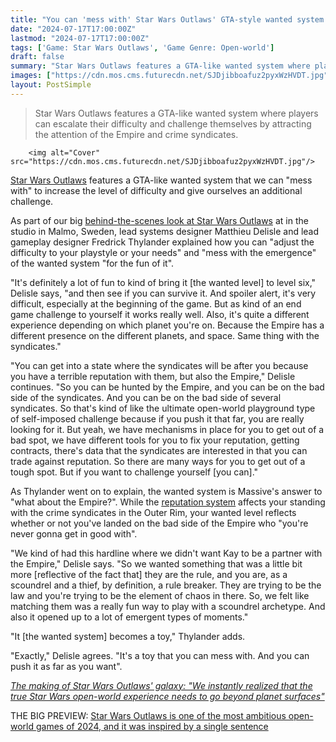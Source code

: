 ```yaml
---
title: "You can 'mess with' Star Wars Outlaws' GTA-style wanted system to make the 'ultimate open-world playground type of self-imposed challenge'"
date: "2024-07-17T17:00:00Z"
lastmod: "2024-07-17T17:00:00Z"
tags: ['Game: Star Wars Outlaws', 'Game Genre: Open-world']
draft: false
summary: "Star Wars Outlaws features a GTA-like wanted system where players can escalate their difficulty and challenge themselves by attracting the attention of the Empire and crime syndicates."
images: ["https://cdn.mos.cms.futurecdn.net/SJDjibboafuz2pyxWzHVDT.jpg"]
layout: PostSimple
---
```

> Star Wars Outlaws features a GTA-like wanted system where players can escalate their difficulty and challenge themselves by attracting the attention of the Empire and crime syndicates.


        <img alt="Cover" src="https://cdn.mos.cms.futurecdn.net/SJDjibboafuz2pyxWzHVDT.jpg"/>
        
[Star Wars Outlaws](https://www.gamesradar.com/star-wars-outlaws-guide/) features a GTA-like wanted system that we can "mess with" to increase the level of difficulty and give ourselves an additional challenge. 

As part of our big [behind-the-scenes look at Star Wars Outlaws](https://www.gamesradar.com/games/open-world/star-wars-outlaws-is-one-of-the-most-ambitious-open-world-games-of-2024-and-it-was-inspired-by-a-single-sentence/) at in the studio in Malmo, Sweden, lead systems designer Matthieu Delisle and lead gameplay designer Fredrick Thylander explained how you can "adjust the difficulty to your playstyle or your needs" and "mess with the emergence" of the wanted system "for the fun of it". 

"It's definitely a lot of fun to kind of bring it [the wanted level] to level six," Delisle says, "and then see if you can survive it. And spoiler alert, it's very difficult, especially at the beginning of the game. But as kind of an end game challenge to yourself it works really well. Also, it's quite a different experience depending on which planet you're on. Because the Empire has a different presence on the different planets, and space. Same thing with the syndicates."

"You can get into a state where the syndicates will be after you because you have a terrible reputation with them, but also the Empire," Delisle continues. "So you can be hunted by the Empire, and you can be on the bad side of the syndicates. And you can be on the bad side of several syndicates. So that's kind of like the ultimate open-world playground type of self-imposed challenge because if you push it that far, you are really looking for it. But yeah, we have mechanisms in place for you to get out of a bad spot, we have different tools for you to fix your reputation, getting contracts, there's data that the syndicates are interested in that you can trade against reputation. So there are many ways for you to get out of a tough spot. But if you want to challenge yourself [you can]." 

As Thylander went on to explain, the wanted system is Massive's answer to "what about the Empire?". While the [<u>reputation system</u>](https://www.gamesradar.com/games/open-world/star-wars-outlaws-reputation-system-will-change-the-gameplay-around-the-story-rather-than-the-story-itself/) affects your standing with the crime syndicates in the Outer Rim, your wanted level reflects whether or not you've landed on the bad side of the Empire who "you're never gonna get in good with". 

"We kind of had this hardline where we didn't want Kay to be a partner with the Empire," Delisle says. "So we wanted something that was a little bit more [reflective of the fact that] they are the rule, and you are, as a scoundrel and a thief, by definition, a rule breaker. They are trying to be the law and you're trying to be the element of chaos in there. So, we felt like matching them was a really fun way to play with a scoundrel archetype. And also it opened up to a lot of emergent types of moments." 

"It [the wanted system] becomes a toy," Thylander adds. 

"Exactly," Delisle agrees. "It's a toy that you can mess with. And you can push it as far as you want". 

[<em>The making of Star Wars Outlaws' galaxy: "We instantly realized that the true Star Wars open-world experience needs to go beyond planet surfaces"</em>](https://www.gamesradar.com/games/open-world/the-making-of-star-wars-outlaws-galaxy-we-instantly-realized-that-the-true-star-wars-open-world-experience-needs-to-go-beyond-planet-surfaces/)

THE BIG PREVIEW: [Star Wars Outlaws is one of the most ambitious open-world games of 2024, and it was inspired by a single sentence](https://www.gamesradar.com/games/open-world/star-wars-outlaws-the-big-preview/)
        
